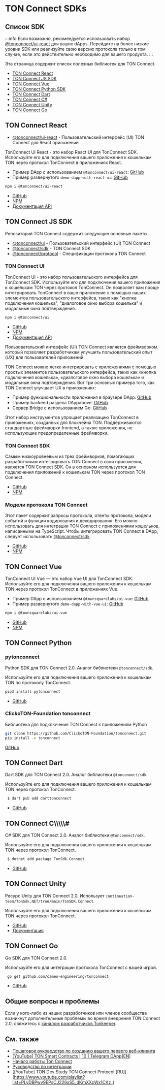
# TON Connect SDKs

## Список SDK

:::info
Если возможно, рекомендуется использовать набор [@tonconnect/ui-react](https://github.com/ton-connect/sdk/tree/main/packages/ui-react) для ваших dApps. Перейдите на более низкие уровни SDK или реализуйте свою версию протокола только в том случае, если это действительно необходимо для вашего продукта.
:::

Эта страница содержит список полезных библиотек для TON Connect.

- [TON Connect React](/v3/guidelines/ton-connect/guidelines/developers#ton-connect-react)
- [TON Connect JS SDK](/v3/guidelines/ton-connect/guidelines/developers#ton-connect-js-sdk)
- [TON Connect Vue](/v3/guidelines/ton-connect/guidelines/developers#ton-connect-vue)
- [TON Connect Python SDK](/v3/guidelines/ton-connect/guidelines/developers#ton-connect-python)
- [TON Connect Dart](/v3/guidelines/ton-connect/guidelines/developers#ton-connect-dart)
- [TON Connect C#](/v3/guidelines/ton-connect/guidelines/developers#ton-connect-c)
- [TON Connect Unity](/v3/guidelines/ton-connect/guidelines/developers#ton-connect-unity)
- [TON Connect Go](/v3/guidelines/ton-connect/guidelines/developers#ton-connect-go)

## TON Connect React

- [@tonconnect/ui-react](https://github.com/ton-connect/sdk/tree/main/packages/ui-react) - Пользовательский интерфейс (UI) TON Connect для React приложений

TonConnect UI React - это набор React UI для TonConnect SDK. Используйте его для подключения вашего приложения к кошелькам TON через протокол TonConnect в приложениях React.

- Пример DApp с использованием `@tonconnect/ui-react`: [GitHub](https://github.com/ton-connect/demo-dapp-with-react-ui)
- Пример развернутого `demo-dapp-with-react-ui`: [GitHub](https://ton-connect.github.io/demo-dapp-with-react-ui/)

```bash
npm i @tonconnect/ui-react
```

- [GitHub](https://github.com/ton-connect/sdk/tree/main/packages/ui-react)
- [NPM](https://www.npmjs.com/package/@tonconnect/ui-react)
- [Документация API](https://ton-connect.github.io/sdk/modules/_tonconnect_ui_react.html)

## TON Connect JS SDK

Репозиторий TON Connect содержит следующие основные пакеты:

- [@tonconnect/ui](/v3/guidelines/ton-connect/guidelines/developers#ton-connect-ui) - Пользовательский интерфейс (UI) TON Connect
- [@tonconnect/sdk](/v3/guidelines/ton-connect/guidelines/developers#ton-connect-sdk) - TON Connect SDK
- [@tonconnect/protocol](/v3/guidelines/ton-connect/guidelines/developers#ton-connect-protocol-models) - Спецификации протокола TON Connect

### TON Connect UI

TonConnect UI - это набор пользовательского интерфейса для TonConnect SDK. Используйте его для подключения вашего приложения к кошелькам TON через протокол TonConnect. Он позволяет вам проще интегрировать TonConnect в ваше приложение с помощью наших элементов пользовательского интерфейса, таких как "кнопка подключения кошелька", "диалоговое окно выбора кошелька" и модальные окна подтверждения.

```bash
npm i @tonconnect/ui
```

- [GitHub](https://github.com/ton-connect/sdk/tree/main/packages/ui)
- [NPM](https://www.npmjs.com/package/@tonconnect/ui)
- [Документация API](https://ton-connect.github.io/sdk/modules/_tonconnect_ui.html)

Пользовательский интерфейс (UI) TON Connect является фреймворком, который позволяет разработчикам улучшить пользовательский опыт (UX) для пользователей приложений.

TON Connect можно легко интегрировать с приложениями с помощью простых элементов пользовательского интерфейса, таких как «кнопка подключения кошелька», «диалоговое окно выбора кошелька» и модальные окна подтверждения. Вот три основных примера того, как TON Connect улучшает UX в приложениях:

- Пример функциональности приложения в браузере DApp: [GitHub](https://ton-connect.github.io/demo-dapp/)
- Пример backend раздела DAppabove: [GitHub](https://github.com/ton-connect/demo-dapp-backend)
- Сервер Bridge с использованием Go: [GitHub](https://github.com/ton-connect/bridge)

Этот набор инструментов упрощает реализацию TonConnect в приложениях, созданных для блокчейна TON. Поддерживаются стандартные фреймворки frontend, а также приложения, не использующие предопределенные фреймворки.

### TON Connect SDK

Самым низкоуровневым из трех фреймворков, помогающих разработчикам интегрировать TON Connect в свои приложения, является TON Connect SDK. Он в основном используется для подключения приложений к кошелькам TON через протокол TON Connect.

- [GitHub](https://github.com/ton-connect/sdk/tree/main/packages/sdk)
- [NPM](https://www.npmjs.com/package/@tonconnect/sdk)

### Модели протокола TON Connect

Этот пакет содержит запросы протокола, ответы протокола, модели событий и функции кодирования и декодирования. Его можно использовать для интеграции TON Connect с приложениями кошельков, написанными на TypeScript. Чтобы интегрировать TON Connect в DApp, следует использовать [@tonconnect/sdk](https://www.npmjs.com/package/@tonconnect/sdk).

- [GitHub](https://github.com/ton-connect/sdk/tree/main/packages/protocol)
- [NPM](https://www.npmjs.com/package/@tonconnect/protocol)

## TON Connect Vue

TonConnect UI Vue — это набор Vue UI для TonConnect SDK. Используйте его для подключения вашего приложения к кошелькам TON через протокол TonConnect в приложениях Vue.

- Пример DApp с использованием `@townsquarelabs/ui-vue`: [GitHub](https://github.com/TownSquareXYZ/demo-dapp-with-vue-ui)
- Пример развернутого `demo-dapp-with-vue-ui`: [GitHub](https://townsquarexyz.github.io/demo-dapp-with-vue-ui/)

```bash
npm i @townsquarelabs/ui-vue
```

- [GitHub](https://github.com/TownSquareXYZ/tonconnect-ui-vue)
- [NPM](https://www.npmjs.com/package/@townsquarelabs/ui-vue)

## TON Connect Python

### pytonconnect

Python SDK для TON Connect 2.0. Аналог библиотеки `@tonconnect/sdk`.

Используйте его для подключения вашего приложения к кошелькам TON по протоколу TonConnect.

```bash
pip3 install pytonconnect
```

- [GitHub](https://github.com/XaBbl4/pytonconnect)

### ClickoTON-Foundation tonconnect

Библиотека для подключения TON Connect к приложениям Python

```bash
git clone https://github.com/ClickoTON-Foundation/tonconnect.git
pip install -e tonconnect
```

[GitHub](https://github.com/ClickoTON-Foundation/tonconnect)

## TON Connect Dart

Dart SDK для TON Connect 2.0. Аналог библиотеки `@tonconnect/sdk`.

Используйте его для подключения вашего приложения к кошелькам TON через протокол TonConnect.

```bash
 $ dart pub add darttonconnect
```

- [GitHub](https://github.com/romanovichim/dartTonconnect)

## TON Connect C\\\\\\\\\\#

C# SDK для TON Connect 2.0. Аналог библиотеки `@tonconnect/sdk`.

Используйте его для подключения вашего приложения к кошелькам TON через протокол TonConnect.

```bash
 $ dotnet add package TonSdk.Connect
```

- [GitHub](https://github.com/continuation-team/TonSdk.NET/tree/main/TonSDK.Connect)

## TON Connect Unity

Ресурс Unity для TON Connect 2.0. Использует `continuation-team/TonSdk.NET/tree/main/TonSDK.Connect`.

Используйте его для подключения вашего приложения к кошелькам TON через протокол TonConnect.

- [GitHub](https://github.com/continuation-team/unity-ton-connect)
- [Документация](https://docs.tonsdk.net/user-manual/unity-tonconnect-2.0/getting-started)

## TON Connect Go

Go SDK для TON Connect 2.0.

Используйте его для интеграции протокола TonConnect с вашей игрой.

```bash
 go get github.com/cameo-engineering/tonconnect
```

- [GitHub](https://github.com/cameo-engineering/tonconnect)

## Общие вопросы и проблемы

Если у кого-либо из наших разработчиков или членов сообщества возникнут дополнительные проблемы во время внедрения TON Connect 2.0, свяжитесь с [каналом разработчиков Tonkeeper](https://t.me/tonkeeperdev).

## См. также

- [Пошаговое руководство по созданию вашего первого веб-клиента](https://helloworld.tonstudio.io/03-client/)
- [[YouTube] TON Smart Contracts | 10 | Telegram DApp[EN]](https://www.youtube.com/watch?v=D6t3eZPdgAU\&t=254s\&ab_channel=AlefmanVladimir%5BEN%5D)
- [Начало работы Ton Connect](https://github.com/ton-connect/sdk/tree/main/packages/sdk)
- [Руководство по интеграции](/v3/guidelines/ton-connect/guidelines/integration-with-javascript-sdk)
- [[YouTube] TON Dev Study TON Connect Protocol [RU]] (https://www.youtube.com/playlist?list=PLyDBPwv9EPsCJ226xS5_dKmXXxWx1CKz_)

<Feedback />

